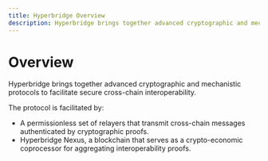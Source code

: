 ```yaml
---
title: Hyperbridge Overview
description: Hyperbridge brings together advanced cryptographic and mechanistic protocols to facilitate secure cross-chain interoperability.
---
```


# Overview

Hyperbridge brings together advanced cryptographic and mechanistic protocols to facilitate secure cross-chain interoperability.

The protocol is facilitated by:

 - A permissionless set of relayers that transmit cross-chain messages authenticated by cryptographic proofs.
 - Hyperbridge Nexus, a blockchain that serves as a crypto-economic coprocessor for aggregating interoperability proofs.
